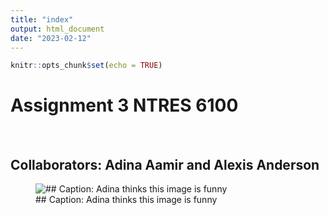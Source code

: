 ```yaml
---
title: "index"
output: html_document
date: "2023-02-12"
---
```


```r
knitr::opts_chunk$set(echo = TRUE)

```


# Assignment 3 NTRES 6100

<br>

## Collaborators: Adina Aamir and Alexis Anderson

![## Caption: Adina thinks this image is funny](https://pbs.twimg.com/media/DAsjfPjXkAIBoET.jpg)


